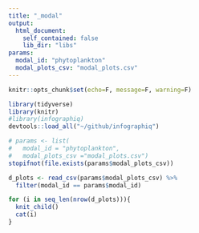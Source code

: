 ```yaml
---
title: "_modal"
output:
  html_document:
    self_contained: false
    lib_dir: "libs"
params:
  modal_id: "phytoplankton"
  modal_plots_csv: "modal_plots.csv"
---
```


```r
knitr::opts_chunk$set(echo=F, message=F, warning=F)
```

```r
library(tidyverse)
library(knitr)
#library(infographiq)
devtools::load_all("~/github/infographiq")
```

```r
# params <- list(
#   modal_id = "phytoplankton",
#   modal_plots_csv ="modal_plots.csv")
stopifnot(file.exists(params$modal_plots_csv))

d_plots <- read_csv(params$modal_plots_csv) %>% 
  filter(modal_id == params$modal_id)

for (i in seq_len(nrow(d_plots))){
  knit_child()
  cat(i)
}

```



